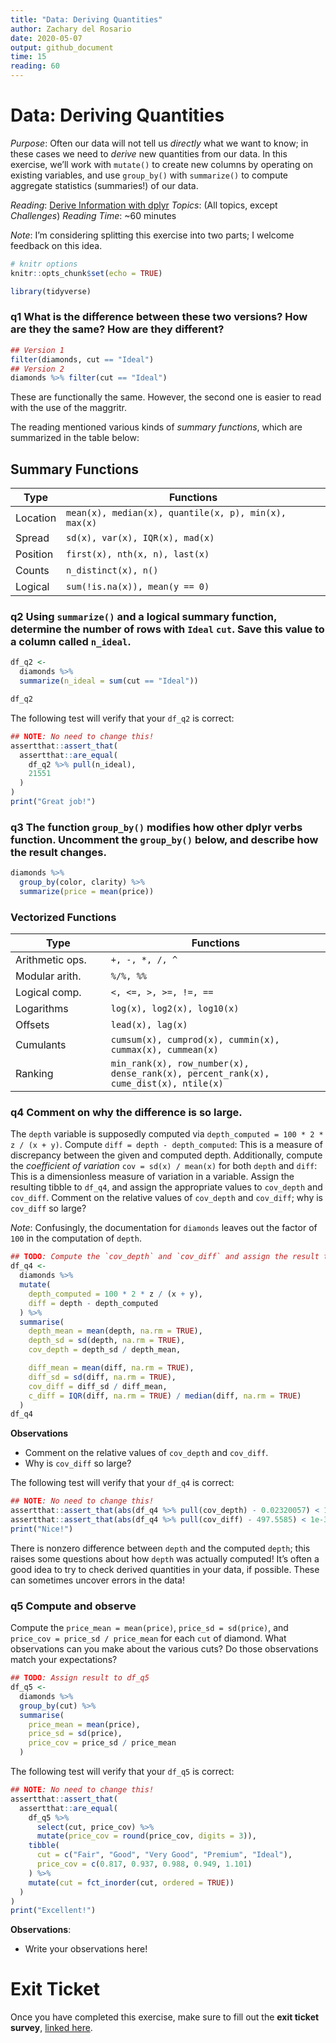 ```yaml
---
title: "Data: Deriving Quantities"
author: Zachary del Rosario
date: 2020-05-07
output: github_document
time: 15
reading: 60
---
```


# Data: Deriving Quantities

*Purpose*: Often our data will not tell us *directly* what we want to know; in
these cases we need to *derive* new quantities from our data. In this exercise,
we'll work with `mutate()` to create new columns by operating on existing
variables, and use `group_by()` with `summarize()` to compute aggregate
statistics (summaries!) of our data.

*Reading*: [Derive Information with dplyr](https://rstudio.cloud/learn/primers/2.3)
*Topics*: (All topics, except *Challenges*)
*Reading Time*: ~60 minutes

*Note*: I'm considering splitting this exercise into two parts; I welcome
feedback on this idea.

```r
# knitr options
knitr::opts_chunk$set(echo = TRUE)
```

```r
library(tidyverse)

```

### __q1__ What is the difference between these two versions? How are they the same? How are they different?

```r
## Version 1
filter(diamonds, cut == "Ideal")
## Version 2
diamonds %>% filter(cut == "Ideal")
```

These are functionally the same. However, the second one is easier to read with the use of the maggritr.


The reading mentioned various kinds of *summary functions*, which are summarized
in the table below:

## Summary Functions

| Type | Functions |
| ---- | --------- |
| Location | `mean(x), median(x), quantile(x, p), min(x), max(x)` |
| Spread | `sd(x), var(x), IQR(x), mad(x)` |
| Position | `first(x), nth(x, n), last(x)` |
| Counts | `n_distinct(x), n()` |
| Logical | `sum(!is.na(x)), mean(y == 0)` |

### __q2__ Using `summarize()` and a logical summary function, determine the number of rows with `Ideal` `cut`. Save this value to a column called `n_ideal`.

```r
df_q2 <-
  diamonds %>%
  summarize(n_ideal = sum(cut == "Ideal"))

df_q2
```

The following test will verify that your `df_q2` is correct:

```r
## NOTE: No need to change this!
assertthat::assert_that(
  assertthat::are_equal(
    df_q2 %>% pull(n_ideal),
    21551
  )
)
print("Great job!")
```

### __q3__ The function `group_by()` modifies how other dplyr verbs function. Uncomment the `group_by()` below, and describe how the result changes.

```r
diamonds %>%
  group_by(color, clarity) %>%
  summarize(price = mean(price))
```


### Vectorized Functions

| Type | Functions |
| ---- | --------- |
| Arithmetic ops. | `+, -, *, /, ^` |
| Modular arith. | `%/%, %%` |
| Logical comp. | `<, <=, >, >=, !=, ==` |
| Logarithms | `log(x), log2(x), log10(x)` |
| Offsets | `lead(x), lag(x)` |
| Cumulants | `cumsum(x), cumprod(x), cummin(x), cummax(x), cummean(x)` |
| Ranking | `min_rank(x), row_number(x), dense_rank(x), percent_rank(x), cume_dist(x), ntile(x)` |

### __q4__ Comment on why the difference is so large.

The `depth` variable is supposedly computed via `depth_computed = 100 * 2 * z /
(x + y)`. Compute `diff = depth - depth_computed`: This is a measure of
discrepancy between the given and computed depth. Additionally, compute the
*coefficient of variation* `cov = sd(x) / mean(x)` for both `depth` and `diff`:
This is a dimensionless measure of variation in a variable. Assign the resulting
tibble to `df_q4`, and assign the appropriate values to `cov_depth` and
`cov_diff`. Comment on the relative values of `cov_depth` and `cov_diff`; why is
`cov_diff` so large?

*Note*: Confusingly, the documentation for `diamonds` leaves out the factor of `100` in the computation of `depth`.

```r
## TODO: Compute the `cov_depth` and `cov_diff` and assign the result to df_q4
df_q4 <-
  diamonds %>% 
  mutate(
    depth_computed = 100 * 2 * z / (x + y),
    diff = depth - depth_computed
  ) %>% 
  summarise(
    depth_mean = mean(depth, na.rm = TRUE),
    depth_sd = sd(depth, na.rm = TRUE),
    cov_depth = depth_sd / depth_mean,

    diff_mean = mean(diff, na.rm = TRUE),
    diff_sd = sd(diff, na.rm = TRUE),
    cov_diff = diff_sd / diff_mean,
    c_diff = IQR(diff, na.rm = TRUE) / median(diff, na.rm = TRUE)
  )
df_q4
```

**Observations**

- Comment on the relative values of `cov_depth` and `cov_diff`.
- Why is `cov_diff` so large?

The following test will verify that your `df_q4` is correct:

```r
## NOTE: No need to change this!
assertthat::assert_that(abs(df_q4 %>% pull(cov_depth) - 0.02320057) < 1e-3)
assertthat::assert_that(abs(df_q4 %>% pull(cov_diff) - 497.5585) < 1e-3)
print("Nice!")
```

There is nonzero difference between `depth` and the computed `depth`; this
raises some questions about how `depth` was actually computed! It's often a good
idea to try to check derived quantities in your data, if possible. These can
sometimes uncover errors in the data!

### __q5__ Compute and observe

Compute the `price_mean = mean(price)`, `price_sd = sd(price)`, and `price_cov =
price_sd / price_mean` for each `cut` of diamond. What observations can you make
about the various cuts? Do those observations match your expectations?

```r
## TODO: Assign result to df_q5
df_q5 <- 
  diamonds %>% 
  group_by(cut) %>%
  summarise(
    price_mean = mean(price),
    price_sd = sd(price),
    price_cov = price_sd / price_mean
  )
```

The following test will verify that your `df_q5` is correct:

```r
## NOTE: No need to change this!
assertthat::assert_that(
  assertthat::are_equal(
    df_q5 %>%
      select(cut, price_cov) %>%
      mutate(price_cov = round(price_cov, digits = 3)),
    tibble(
      cut = c("Fair", "Good", "Very Good", "Premium", "Ideal"),
      price_cov = c(0.817, 0.937, 0.988, 0.949, 1.101)
    ) %>%
    mutate(cut = fct_inorder(cut, ordered = TRUE))
  )
)
print("Excellent!")
```

**Observations**:

- Write your observations here!

<!-- include-exit-ticket -->
# Exit Ticket
<!-- -------------------------------------------------- -->

Once you have completed this exercise, make sure to fill out the **exit ticket survey**, [linked here](https://docs.google.com/forms/d/e/1FAIpQLSeuq2LFIwWcm05e8-JU84A3irdEL7JkXhMq5Xtoalib36LFHw/viewform?usp=pp_url&entry.693978880=e-data02-derive-assignment.Rmd).
